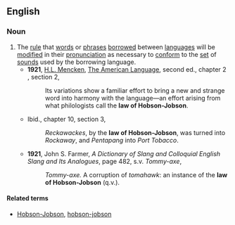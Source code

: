 ==English==
{{wikipedia|Hobson-Jobson}}

===Noun===
{{infl|en|noun|head=[[law]] [[of]] [[Hobson-Jobson]]}}

# The [[rule]] that [[word]]s or [[phrase]]s [[borrow]]ed between [[language]]s will be [[modify|modified]] in their [[pronunciation]] as necessary to [[conform]] to the [[set]] of [[sound]]s used by the borrowing language.
#* '''1921''', [[w:H.L. Mencken|H.L. Mencken]], [[w:The American Language|The American Language]], second ed., chapter 2 , section 2,
#*: Its variations show a familiar effort to bring a new and strange word into harmony with the language—an effort arising from what philologists call the '''law of Hobson-Jobson'''.
#* Ibid., chapter 10, section 3,
#*: ''Reckawackes'', by the '''law of Hobson-Jobson''', was turned into ''Rockaway'', and ''Pentapang'' into ''Port Tobacco''.
#* '''1921''', John S. Farmer, ''A Dictionary of Slang and Colloquial English Slang and Its Analogues'', page 482, s.v. ''Tommy-axe'',
#*: ''Tommy-axe.'' A corruption of ''tomahawk'': an instance of the '''law of Hobson-Jobson''' (q.v.).

====Related terms====
* [[Hobson-Jobson]], [[hobson-jobson]]